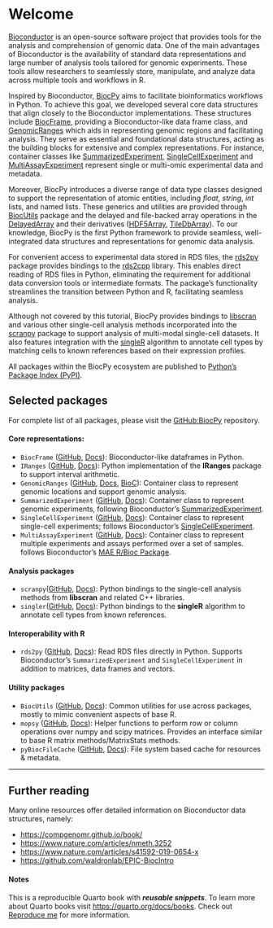 # Welcome

[Bioconductor](https://www.bioconductor.org) is an open-source software project 
that provides tools for the analysis and comprehension of genomic data. 
One of the main advantages of Bioconductor is the availability of 
standard data representations and large number of analysis tools tailored 
for genomic experiments. 
These tools allow researchers to seamlessly store, manipulate, and analyze 
data across multiple tools and workflows in R.

Inspired by Bioconductor, [BiocPy](https://github.com/BiocPy) aims to facilitate 
bioinformatics workflows in Python. 
To achieve this goal, we developed several core data structures that align 
closely to the Bioconductor implementations. 
These structures include [BiocFrame](https://github.com/BiocPy/BiocFrame), 
providing a Bioconductor-like data frame class, and 
[GenomicRanges](https://github.com/BiocPy/GenomicRanges) which aids in representing 
genomic regions and facilitating analysis. 
They serve as essential and foundational data structures, acting as the building 
blocks for extensive and complex representations. For instance, container classes 
like [SummarizedExperiment](https://github.com/BiocPy/SummarizedExperiment), 
[SingleCellExperiment](https://github.com/BiocPy/SingleCellExperiment) and
[MultiAssayExperiment](https://github.com/BiocPy/MultiAssayExperiment) represent 
single or multi-omic experimental data and metadata.

Moreover, BiocPy introduces a diverse range of data type classes designed to support the 
representation of atomic entities, including *float*, *string*, *int* lists, and named lists. 
These generics and utilities are provided through [BiocUtils](https://github.com/BiocPy/BiocUtils) 
package and the delayed and file-backed array operations in the
[DelayedArray](https://github.com/BiocPy/DelayedArray) and their derivatives 
([HDF5Array](https://github.com/BiocPy/HDF5array), [TileDbArray](https://github.com/BiocPy/tiledbarray)). 
To our knowledge, BiocPy is the first Python framework to provide seamless, well-integrated data 
structures and representations for genomic data analysis.

For convenient access to experimental data stored in RDS files, the
[rds2py](https://github.com/BiocPy/rds2py) package provides bindings to the 
[rds2cpp](https://github.com/ltla/rds2cpp) library. 
This enables direct reading of RDS files in Python, eliminating 
the requirement for additional data conversion tools or intermediate formats. 
The package's functionality streamlines the transition between Python and R, 
facilitating seamless analysis.

Although not covered by this tutorial, BiocPy provides bindings to [libscran](https://github.com/LTLA/libscran) and various other single-cell analysis methods incorporated into the [scranpy](https://github.com/BiocPy/scranpy) package to support analysis of multi-modal single-cell datasets. It also features integration with the [singleR](https://github.com/BiocPy/singler) algorithm to annotate cell types by matching cells to known references based on their expression profiles.

All packages within the BiocPy ecosystem are published to 
[Python's Package Index (PyPI)](https://pypi.org/).

## Selected packages

For complete list of all packages, please visit the 
[GitHub:BiocPy](https://github.com/BiocPy) repository.

#### Core representations:

- `BiocFrame` ([GitHub](https://github.com/BiocPy/BiocFrame), [Docs](https://biocpy.github.io/BiocFrame/)): Bioconductor-like dataframes in Python.
- `IRanges` ([GitHub](https://github.com/BiocPy/IRanges), [Docs](https://biocpy.github.io/IRanges/)): Python implementation of the **IRanges** package to support interval arithmetic.
- `GenomicRanges` ([GitHub](https://github.com/BiocPy/GenomicRanges), [Docs](https://biocpy.github.io/GenomicRanges/), [BioC](https://bioconductor.org/packages/release/bioc/html/GenomicRanges.html)): Container class to represent genomic locations and support genomic analysis. 
- `SummarizedExperiment` ([GitHub](https://github.com/BiocPy/SummarizedExperiment), [Docs](https://biocpy.github.io/SummarizedExperiment/)): Container class to represent genomic experiments, following Bioconductor's [SummarizedExperiment](https://bioconductor.org/packages/release/bioc/html/SummarizedExperiment.html).
- `SingleCellExperiment` ([GitHub](https://github.com/BiocPy/SingleCellExperiment), [Docs](https://biocpy.github.io/SingleCellExperiment/)): Container class to represent single-cell experiments; follows Bioconductor’s [SingleCellExperiment](https://bioconductor.org/packages/release/bioc/html/SingleCellExperiment.html).
- `MultiAssayExperiment` ([GitHub](https://github.com/BiocPy/MultiAssayExperiment), [Docs](https://biocpy.github.io/MultiAssayExperiment/)): Container class to represent multiple experiments and assays performed over a set of samples. follows Bioconductor's [MAE R/Bioc Package](https://bioconductor.org/packages/release/bioc/html/MultiAssayExperiment.html).

#### Analysis packages

- `scranpy`([GitHub](https://github.com/BiocPy/scranpy), [Docs](https://biocpy.github.io/scranpy/)): Python bindings to the single-cell analysis methods from **libscran** and related C++ libraries.
- `singler`([GitHub](https://github.com/BiocPy/singler), [Docs](https://biocpy.github.io/singler/)): Python bindings to the **singleR** algorithm to annotate cell types from known references.

#### Interoperability with R

- `rds2py` ([GitHub](https://github.com/BiocPy/rds2py), [Docs](https://biocpy.github.io/rds2py/)): Read RDS files directly in Python. Supports Bioconductor's `SummarizedExperiment` and `SingleCellExperiment` in addition to matrices, data frames and vectors.

#### Utility packages

- `BiocUtils` ([GitHub](https://github.com/BiocPy/BiocUtils), [Docs](https://biocpy.github.io/BiocUtils/)): Common utilities for use across packages, mostly to mimic convenient aspects of base R.
- `mopsy` ([GitHub](https://github.com/BiocPy/mopsy), [Docs](https://biocpy.github.io/mopsy/)): Helper functions to perform row or column operations over numpy and scipy matrices. Provides an interface similar to base R matrix methods/MatrixStats methods.
- `pyBiocFileCache` ([GitHub](https://github.com/BiocPy/pyBiocFileCache), [Docs](https://pypi.org/project/pyBiocFileCache/)): File system based cache for resources & metadata. 

----

## Further reading

Many online resources offer detailed information on Bioconductor data structures, namely:

- [https://compgenomr.github.io/book/](https://compgenomr.github.io/book/)
- [https://www.nature.com/articles/nmeth.3252](https://www.nature.com/articles/nmeth.3252)
- [https://www.nature.com/articles/s41592-019-0654-x](https://www.nature.com/articles/s41592-019-0654-x)
- [https://github.com/waldronlab/EPIC-BiocIntro](https://github.com/waldronlab/EPIC-BiocIntro)

#### Notes

This is a reproducible Quarto book with ***reusable snippets***. To learn more about Quarto books visit <https://quarto.org/docs/books>. Check out [Reproduce me](./chapters/sessioninfo.qmd) for more information.
